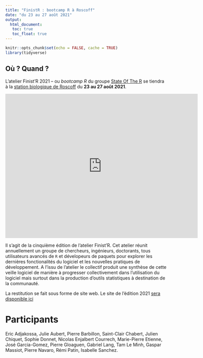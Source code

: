 ```yaml
---
title: "FinistR : bootcamp R à Roscoff"
date: "du 23 au 27 août 2021"
output: 
  html_document:
   toc: true
   toc_float: true
---
```


```r
knitr::opts_chunk$set(echo = FALSE, cache = TRUE)
library(tidyverse)
```

## Où ? Quand ?

L'atelier Finist'R 2021 -- ou *bootcamp R* du groupe  [State Of The R](https://stateofther.github.io/)  se tiendra à la [station biologique de Roscoff](http://www.sb-roscoff.fr/) du **23 au 27 août 2021**.

<iframe src="https://www.google.com/maps/embed?pb=!1m17!1m11!1m3!1d863.0230997053625!2d-3.987533179360306!3d48.72647094495075!2m2!1f0!2f0!3m2!1i1024!2i768!4f13.1!3m3!1m2!1s0x4813e153cbdda967%3A0x6cd2956ee2bb8cfb!2sStation+Biologique+de+Roscoff!5e1!3m2!1sfr!2sfr!4v1557410926937!5m2!1sfr!2sfr" width="600" height="450" frameborder="0" style="border:0" allowfullscreen></iframe>



Il s'agit de la cinquième édition de l'atelier Finist'R. Cet atelier réunit annuellement un groupe de chercheurs, ingénieurs, doctorants, tous utilisateurs avancés de `R` et dévelopeurs de paquets pour explorer les dernières fonctionalités du logiciel et les nouvelles pratiques de développement. A l'issu de l'atelier le collectif produit une synthèse de cette veille logiciel de manière à progresser collectivement dans l'utilisation du logiciel mais surtout dans la production d'outils statistiques à destination de la communauté.

La restitution se fait sous forme de site web. Le site de l'édition 2021 [sera disponible ici](https://stateofther.github.io/finistR2021/index.html)

# Participants
Eric Adjakossa,  Julie Aubert,  Pierre Barbillon, Saint-Clair Chabert, Julien Chiquet, Sophie Donnet, Nicolas Enjalbert Courrech, Marie-Pierre Etienne, José Garcia-Gomez, Pierre Gloaguen,  Gabriel Lang, Tam Le Minh, Gaspar Massiot, Pierre Navaro, Rémi Patin, Isabelle Sanchez.







